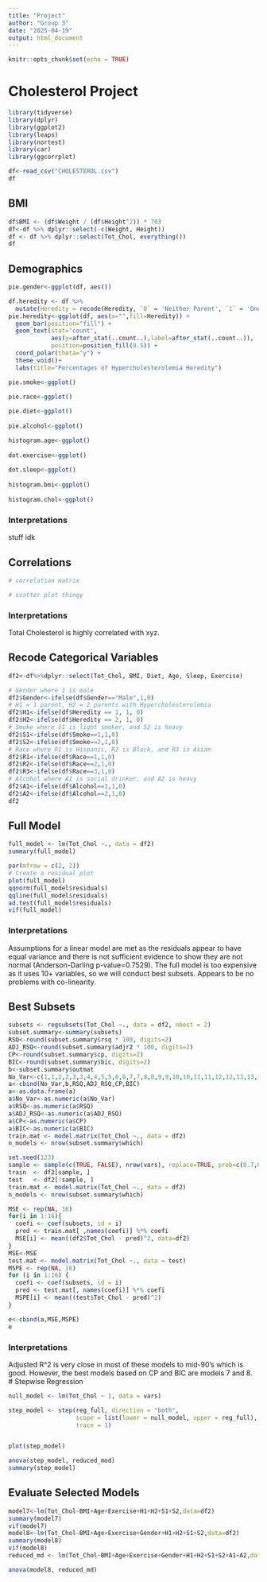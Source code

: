 ```yaml
---
title: "Project"
author: "Group 3"
date: "2025-04-19"
output: html_document
---
```


```r
knitr::opts_chunk$set(echo = TRUE)
```

# Cholesterol Project

```r
library(tidyverse)
library(dplyr)
library(ggplot2)
library(leaps)
library(nortest)
library(car)
library(ggcorrplot)

df<-read_csv("CHOLESTEROL.csv")
df
```
## BMI
```r
df$BMI <- (df$Weight / (df$Height^2)) * 703
df<-df %>% dplyr::select(-c(Weight, Height))
df <- df %>% dplyr::select(Tot_Chol, everything())
df
```

## Demographics
```r
pie.gender<-ggplot(df, aes())

df.heredity <- df %>%
  mutate(Heredity = recode(Heredity, `0` = 'Neither Parent', `1` = 'One Parent', `2` = 'Both Parents'))
pie.heredity<-ggplot(df, aes(x="",fill=Heredity)) +
  geom_bar(position="fill") +
  geom_text(stat='count', 
            aes(y=after_stat(..count..),label=after_stat(..count..)),
            position=position_fill(0.5)) +
  coord_polar(theta="y") +
  theme_void()+
  labs(title="Percentages of Hypercholesterolemia Heredity")

pie.smoke<-ggplot()
  
pie.race<-ggplot()

pie.diet<-ggplot()
  
pie.alcohol<-ggplot()

histogram.age<-ggplot()
  
dot.exercise<-ggplot()
  
dot.sleep<-ggplot()
  
histogram.bmi<-ggplot()
  
histogram.chol<-ggplot()
```

### Interpretations
stuff idk

## Correlations
```r
# correlation matrix

# scatter plot thingy
```

### Interpretations
Total Cholesterol is highly correlated with xyz.

## Recode Categorical Variables
```r
df2<-df%>%dplyr::select(Tot_Chol, BMI, Diet, Age, Sleep, Exercise)

# Gender where 1 is male
df2$Gender<-ifelse(df$Gender=="Male",1,0)
# H1 = 1 parent, H2 = 2 parents with Hypercholesterolemia
df2$H1<-ifelse(df$Heredity == 1, 1, 0)
df2$H2<-ifelse(df$Heredity == 2, 1, 0)
# Smoke where S1 is light smoker, and S2 is heavy
df2$S1<-ifelse(df$Smoke==1,1,0)
df2$S2<-ifelse(df$Smoke==2,1,0)
# Race where R1 is Hispanic, R2 is Black, and R3 is Asian
df2$R1<-ifelse(df$Race==1,1,0)
df2$R2<-ifelse(df$Race==2,1,0)
df2$R3<-ifelse(df$Race==3,1,0)
# Alcohol where A1 is social drinker, and A2 is heavy
df2$A1<-ifelse(df$Alcohol==1,1,0)
df2$A2<-ifelse(df$Alcohol==2,1,0)
df2
```

## Full Model
```r
full_model <- lm(Tot_Chol ~., data = df2)
summary(full_model)

par(mfrow = c(2, 2))
# Create a residual plot
plot(full_model)
qqnorm(full_model$residuals)
qqline(full_model$residuals)
ad.test(full_model$residuals)
vif(full_model)
```

### Interpretations
Assumptions for a linear model are met as the residuals appear to have equal variance and there is not sufficient evidence to show they are not normal (Anderson-Darling p-value=0.7529). The full model is too expensive as it uses 10+ variables, so we will conduct best subsets. Appears to be no problems with co-linearity.

## Best Subsets
```r
subsets <- regsubsets(Tot_Chol ~., data = df2, nbest = 2)
subset.summary<-summary(subsets)
RSQ<-round(subset.summary$rsq * 100, digits=2)
ADJ_RSQ<-round(subset.summary$adjr2 * 100, digits=2)
CP<-round(subset.summary$cp, digits=2)
BIC<-round(subset.summary$bic, digits=2)
b<-subset.summary$outmat
No_Var<-c(1,1,2,2,3,3,4,4,5,5,6,6,7,7,8,8,9,9,10,10,11,11,12,12,13,13,14,14,15)
a<-cbind(No_Var,b,RSQ,ADJ_RSQ,CP,BIC)
a<-as.data.frame(a)
a$No_Var<-as.numeric(a$No_Var)
a$RSQ<-as.numeric(a$RSQ)
a$ADJ_RSQ<-as.numeric(a$ADJ_RSQ)
a$CP<-as.numeric(a$CP)
a$BIC<-as.numeric(a$BIC)
train.mat <- model.matrix(Tot_Chol ~., data = df2)
n_models <- nrow(subset.summary$which)

set.seed(123)
sample <- sample(c(TRUE, FALSE), nrow(vars), replace=TRUE, prob=c(0.7,0.3))
train  <- df2[sample, ]
test   <- df2[!sample, ]
train.mat <- model.matrix(Tot_Chol ~., data = df2)
n_models <- nrow(subset.summary$which)

MSE <- rep(NA, 16)
for(i in 1:16){
  coefi <- coef(subsets, id = i)
  pred <- train.mat[ ,names(coefi)] %*% coefi
  MSE[i] <- mean((df2$Tot_Chol - pred)^2, data=df2)
}
MSE<-MSE
test.mat <- model.matrix(Tot_Chol ~., data = test)
MSPE <- rep(NA, 16)
for (i in 1:16) {
  coefi <- coef(subsets, id = i)  
  pred <- test.mat[, names(coefi)] %*% coefi  
  MSPE[i] <- mean((test$Tot_Chol - pred)^2)  
}

e<-cbind(a,MSE,MSPE)
e

```

### Interpretations
Adjusted R^2 is very close in most of these models to mid-90's which is good. However, the best models based on CP and BIC are models 7 and 8.
# Stepwise Regression
```r
null_model <- lm(Tot_Chol ~ 1, data = vars)

step_model <- step(reg_full, direction = "both", 
                   scope = list(lower = null_model, upper = reg_full), 
                   trace = 1)


plot(step_model)

anova(step_model, reduced_mod)
summary(step_model)
```
## Evaluate Selected Models
```r
model7<-lm(Tot_Chol~BMI+Age+Exercise+H1+H2+S1+S2,data=df2)
summary(model7)
vif(model7)
model8<-lm(Tot_Chol~BMI+Age+Exercise+Gender+H1+H2+S1+S2,data=df2)
summary(model8)
vif(model8)
reduced_md <- lm(Tot_Chol~BMI+Age+Exercise+Gender+H1+H2+S1+S2+A1+A2,data=df2)

anova(model8, reduced_md)
```

